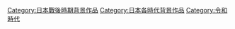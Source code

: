 {{日本歷史劃分類導航|背景作品}}

[[Category:日本戰後時期背景作品|Category:日本戰後時期背景作品]]
[[Category:日本各時代背景作品|Category:日本各時代背景作品]]
[[Category:令和時代|Category:令和時代]]